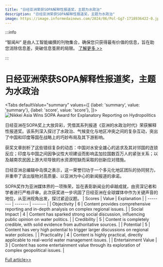 ```yaml
---
title: "日经亚洲荣获SOPA解释性报道奖，主题为水政治"
description: "日经亚洲荣获SOPA解释性报道奖，主题为水政治"
image: https://image.informedainews.com/2024/06/Pol-Gg7-1718936422-0.jpg
---
```



:::info

“智闻AI“ 是由人工智能编撰的刊物集合，确保您只获得最有价值的信息，旨在助您消除信息差，突破信息茧房的局限。  [了解更多 >>](/)

:::

# 日经亚洲荣获SOPA解释性报道奖，主题为水政治


<Tabs
	defaultValue="summary"
	values={[
	{label: 'summary', value: 'summary'},
	{label: 'score', value: 'score'},
]}>
<TabItem value="summary">
<img
  src="https://image.informedainews.com/2024/06/Pol-Gg7-1718936422-0.jpg"
  alt="Nikkei Asia Wins SOPA Award for Explanatory Reporting on Hydropolitics"
/>



日经亚洲在SOPA奖上大放异彩，凭借其系列报道《亚洲的水政治时代》荣获解释性报道奖。该系列深入探讨了水政治、气候变化与地区冲突之间的复杂互动，突出了中国和印度等国在战略上的巧妙布局及其下游影响。

获奖文章剖析了这些错综复杂的动态：中国对水安全雄心的追求及其对邻国的连锁反应；印度与中国之间因争议性大坝建设而影响孟加拉国数百万人的紧张关系；以及越南农民因上游大坝导致的水资源短缺而采取的创新应对措施。

日经亚洲总编辑中岛慎之表示，这一荣誉归功于一个多元化地区团队的协同努力，并重申了该出版物对高质量、以亚洲为中心的新闻报道的承诺。

SOPA奖作为亚洲媒体界的一项殊荣，旨在表彰新闻业的卓越成就，由资深记者和学者进行严格评审。此次获奖进一步巩固了日经亚洲在全球媒体中作为关键声音的地位，从亚洲视角出发，探讨紧迫议题。
</TabItem>
<TabItem value="score">
	| Scores     | Value   | Explanation |
	| -------- | ------- | ------- |
	| Objectivity  | 6    | Content provides comprehensive reporting and in-depth analysis on complex regional issues.    |
	| Social Impact | 4     | Content has sparked strong social discussion, influencing public opinion on water politics.    |
	| Credibility    | 5    | Content is completely credible, with solid evidence from authoritative sources.    |
	| Potential    | 5    | Content has very high potential to trigger larger discussions on regional water policies.    |
	| Practicality    | 4    | Content is highly practical, directly applicable to real-world water management issues.    |
	| Entertainment Value    | 3    | Content has some entertainment value through its exploration of complex geopolitical issues.    |
</TabItem>
</Tabs>

[Full article>>](https://asia.nikkei.com/Announcements/Nikkei-Asia-wins-top-honors-at-region-s-leading-journalism-awards)
